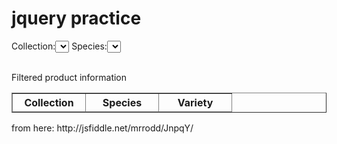 # jquery practice
<style type="text/css">
th,td
{
width:100px;
}
</style>
<script type="text/javascript">//<![CDATA[
$(function(){
var ProductInfo = [{
Collection: "pear",
Species: "Pyrus",
Variety: "101"
},
{
Collection: "apple",
Species: "Malus",
Variety: "x101"
},
{
Collection: "apple",
Species: "Malus",
Variety: "<a href='adams-pearmain-apple.html'>Adams Pearmain</a>"
},
{
Collection: "plum",
Species: "Prunus",
Variety: "100"
},
{
Collection: "pear",
Species: "Pyrus",
Variety: "500"
},
{
Collection: "2011",
Species: "Product 6",
Variety: "100"
},
{
Collection: "2013",
Species: "Product 7",
Variety: "100"
},
{
Collection: "2013",
Species: "Product 8",
Variety: "455"
}];
var CollectionsArray = [];
var SpeciessArray = [];
// adding unique Collections to CollectionsArray
$.each(ProductInfo, function (index) {
var Collection = ProductInfo[index].Collection;
if ($.inArray(Collection, CollectionsArray) == -1) {
CollectionsArray.push(Collection);
}
});
//sorting the Collection  
CollectionsArray.sort();
var $CollectionDropDown = $("#DropDown_Collection");
var $SpeciesDropDown = $("#DropDown_Species");
var $container = $("#details").find("tbody");
// append the Collections to select
$.each(CollectionsArray, function (i) {
$CollectionDropDown.append('<option value="' + CollectionsArray[i] + '">' + CollectionsArray[i] + '</option>');
});
$CollectionDropDown.change(function () {
var selectedCollection = this.value;
//filter based on  selected Collection.
SpeciessArray = jQuery.grep(ProductInfo, function (product, i) {
return product.Collection == selectedCollection;
});
$SpeciesDropDown.empty();
$SpeciesDropDown.append('<option>None</option>');
for (var i = 0; i < SpeciessArray.length; i++) {
$SpeciesDropDown.append('<option value="' + SpeciessArray[i].Species + '">' + SpeciessArray[i].Species + '</option>');
}
updateTable(SpeciessArray);
});
$SpeciesDropDown.change(function () {
var selectedSpecies = this.value;
//filter select based on selected Species
selectedArray = jQuery.grep(ProductInfo, function (product, i) {
return product.Species == selectedSpecies;
});
updateTable(selectedArray);
});
//To update the table element with selected items
updateTable = function (collection) {
$container.empty();
for (var i = 0; i < collection.length; i++) {
$container.append("<tr><td>" + collection[i].Collection + "</td><td> " + collection[i].Species + "</td><td>" + collection[i].Variety + "</td></tr>");
}
}
});//]]> 
</script>
<div id="DrpDwn">
Collection:<select id="DropDown_Collection"><option></option></select>
Species:<select id="DropDown_Species"><option></option></select>       
</div>
<br />
Filtered product information
<table id="details"  border="1" cellpadding="2" cellspacing="2">
<thead>
<tr>
<th >Collection</th>
<th>Species</th>
<th>Variety</th>
</tr>
</thead> 
<tbody></tbody>   
</table>


<p> from here: http://jsfiddle.net/mrrodd/JnpqY/</P>
